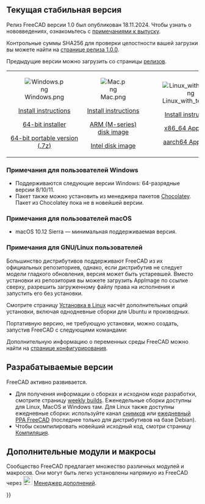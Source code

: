 <languages/>
{{TOCright}}

<span id="Current_stable_version"></span>
== Текущая стабильная версия ==

Релиз FreeCAD версии 1.0 был опубликован 18.11.2024. Чтобы узнать о нововведениях, ознакомьтесь с [[Release_notes_1.0/ru|примечаниями к выпуску]].

Контрольные суммы SHA256 для проверки целостности вашей загрузки вы можете найти на [https://github.com/FreeCAD/FreeCAD/releases/tag/1.0.0 странице релиза 1.0.0].

Предыдущие версии можно загрузить со страницы [https://github.com/FreeCAD/FreeCAD/releases релизов].
<!--Do not remove this tag. It would add even more places where version info has to be kept up to date-->
{| cellpadding="20" style="font-size:120%"

| align=center | [[Image:Windows.png]]

[[Installing_on_Windows|Install instructions]]

[https://github.com/FreeCAD/FreeCAD/releases/download/1.0.0/FreeCAD_1.0.0-conda-Windows-x86_64-installer-1.exe 64-bit installer]

[https://github.com/FreeCAD/FreeCAD/releases/download/1.0.0/FreeCAD_1.0.0-conda-Windows-x86_64-py311.7z 64-bit portable version (.7z)]

| align=center | [[Image:Mac.png]]

[[Installing_on_Mac|Install instructions]]

[https://github.com/FreeCAD/FreeCAD/releases/download/1.0.0/FreeCAD_1.0.0-conda-macOS-arm64-py311.dmg ARM (M-series) disk image]

[https://github.com/FreeCAD/FreeCAD/releases/download/1.0.0/FreeCAD_1.0.0-conda-macOS-x86_64-py311.dmg Intel disk image]

| align=center | [[Image:Linux_with_text.png]]

[[Installing_on_Linux|Install instructions]]

[https://github.com/FreeCAD/FreeCAD/releases/download/1.0.0/FreeCAD_1.0.0-conda-Linux-x86_64-py311.AppImage x86_64 AppImage]

[https://github.com/FreeCAD/FreeCAD/releases/download/1.0.0/FreeCAD_1.0.0-conda-Linux-aarch64-py311.AppImage aarch64 AppImage]

|}

<span id="Notes_for_Windows_users"></span>
=== Примечания для пользователей Windows ===

* Поддерживаются следующие версии Windows: 64-разрядные версии 8/10/11.
* Пакет также можно установить из менеджера пакетов [https://chocolatey.org/packages/freecad Chocolatey]. Пакет из Chocolatey пока не в новейшей версии.

<span id="Notes_for_macOS_users"></span>
=== Примечания для пользователей macOS ===

* macOS 10.12 Sierra — минимальная поддерживаемая версия.

<span id="Notes_for_GNU/Linux_users"></span>
=== Примечания для GNU/Linux пользователей ===

Большинство дистрибутивов поддерживают FreeCAD из их официальных репозиториев, однако, если дистрибутив не следует модели гладкого обновления, версия может быть устаревшей. Вместо установки из репозитория вы можете загрузить AppImage по ссылке сверху, разрешить загруженному файлу права на исполнения и запустить его без установки.

Смотрите страницу [[Installing_on_Linux/ru|Установка в Linux]] насчёт дополнительных опций установки, включая однодневные сборки для Ubuntu и производных.

Портативную версию, не требующую установки, можно создать, запустив FreeCAD с следующими командами:

{{Code|lang=text|code=
cd path/to/directory_containing_AppImage/
chmod +x ./name_of_AppImage_file.AppImage
HOME="$PWD/Settings" FREECAD_USER_HOME="$PWD/Settings" ./name_of_AppImage_file.AppImage
}}

Дополнительную информацию о переменных среды FreeCAD можно найти на [[Start_up_and_Configuration/ru#Переменные Среды Окружения|странице конфигурирования]].

<span id="Development_versions"></span>
== Разрабатываемые версии ==

FreeCAD активно развивается.
* Для получения информации о сборках и исходном коде разработки, смотрите страницу [https://github.com/FreeCAD/FreeCAD-Bundle/releases/tag/weekly-builds weekly builds]. Еженедельные сборки доступны для Linux, MacOS и Windows там. Для Linux также доступны ежедневные сборки: используйте канал [[Ubuntu_Snap/ru|снимков]] или [https://launchpad.net/~freecad-maintainers/+archive/ubuntu/freecad-daily ежедневный PPA FreeCAD] (последнее только для дистрибутивов на базе Debian).
* Чтобы скомпилировать новейший исходный код, смотри страницу [[Compiling/ru|Компиляция]].

<span id="Additional_modules_and_macros"></span>
== Дополнительные модули и макросы ==

Сообщество FreeCAD предлагает множество различных модулей и макросов. Они могут быть легко установлены напрямую из FreeCAD через [[Image:Std_AddonMgr.svg|24px]] [[Std_AddonMgr/ru|Менеджер дополнений]].


{{Userdocnavi{{#translation:}}}}